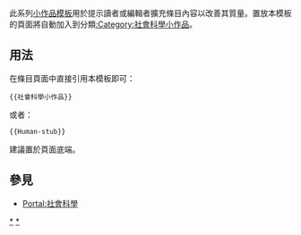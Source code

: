 <includeonly></includeonly><noinclude>{{template doc page viewed directly}}</noinclude>
<!-- 在本行下編輯模板說明 -->
此系列[[:Category:小作品模板|小作品模板]]用於提示讀者或編輯者擴充條目內容以改善其質量。置放本模板的頁面將自動加入到分類[[:Category:社會科學小作品]]。
== 用法 ==
在條目頁面中直接引用本模板即可：
<pre>{{社會科學小作品}}
</pre>
或者：
<pre>{{Human-stub}}
</pre>
建議置於頁面底端。
== 參見 ==
* [[Portal:社會科學]]
<includeonly>
<!-- 本行下加入模板的分類 -->
[[Category:社會科學小作品模板|*]]
[[Category:社會科學小作品|*]]
<!-- 本行下加入模板的跨語言鏈接 -->
</includeonly>